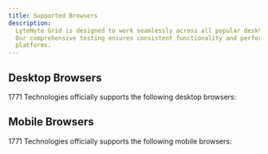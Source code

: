 ```yaml
---
title: Supported Browsers
description:
  LyteNyte Grid is designed to work seamlessly across all popular desktop and mobile browsers.
  Our comprehensive testing ensures consistent functionality and performance across these supported
  platforms.
---
```


## Desktop Browsers

1771 Technologies officially supports the following desktop browsers:


<SupportedBrowsers />

## Mobile Browsers

1771 Technologies officially supports the following mobile browsers:

<MobileBrowsers />
